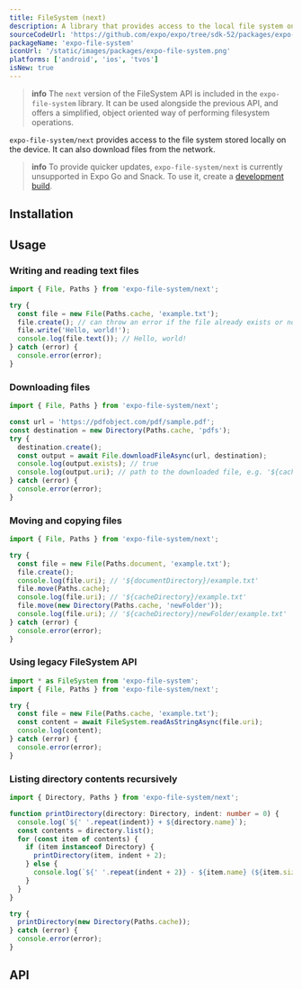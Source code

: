 ```yaml
---
title: FileSystem (next)
description: A library that provides access to the local file system on the device.
sourceCodeUrl: 'https://github.com/expo/expo/tree/sdk-52/packages/expo-file-system/next'
packageName: 'expo-file-system'
iconUrl: '/static/images/packages/expo-file-system.png'
platforms: ['android', 'ios', 'tvos']
isNew: true
---
```



> **info** The `next` version of the FileSystem API is included in the `expo-file-system` library. It can be used alongside the previous API, and offers a simplified, object oriented way of performing filesystem operations.

`expo-file-system/next` provides access to the file system stored locally on the device. It can also download files from the network.

> **info** To provide quicker updates, `expo-file-system/next` is currently unsupported in Expo Go and Snack. To use it, create a [development build](/develop/development-builds/create-a-build/).

## Installation

<APIInstallSection />

## Usage

### Writing and reading text files

```ts example.ts
import { File, Paths } from 'expo-file-system/next';

try {
  const file = new File(Paths.cache, 'example.txt');
  file.create(); // can throw an error if the file already exists or no permission to create it
  file.write('Hello, world!');
  console.log(file.text()); // Hello, world!
} catch (error) {
  console.error(error);
}
```

### Downloading files

```ts example.ts
import { File, Paths } from 'expo-file-system/next';

const url = 'https://pdfobject.com/pdf/sample.pdf';
const destination = new Directory(Paths.cache, 'pdfs');
try {
  destination.create();
  const output = await File.downloadFileAsync(url, destination);
  console.log(output.exists); // true
  console.log(output.uri); // path to the downloaded file, e.g. '${cacheDirectory}/pdfs/sample.pdf'
} catch (error) {
  console.error(error);
}
```

### Moving and copying files

```ts example.ts
import { File, Paths } from 'expo-file-system/next';

try {
  const file = new File(Paths.document, 'example.txt');
  file.create();
  console.log(file.uri); // '${documentDirectory}/example.txt'
  file.move(Paths.cache);
  console.log(file.uri); // '${cacheDirectory}/example.txt'
  file.move(new Directory(Paths.cache, 'newFolder'));
  console.log(file.uri); // '${cacheDirectory}/newFolder/example.txt'
} catch (error) {
  console.error(error);
}
```

### Using legacy FileSystem API

```ts example.ts
import * as FileSystem from 'expo-file-system';
import { File, Paths } from 'expo-file-system/next';

try {
  const file = new File(Paths.cache, 'example.txt');
  const content = await FileSystem.readAsStringAsync(file.uri);
  console.log(content);
} catch (error) {
  console.error(error);
}
```

### Listing directory contents recursively

```ts example.ts
import { Directory, Paths } from 'expo-file-system/next';

function printDirectory(directory: Directory, indent: number = 0) {
  console.log(`${' '.repeat(indent)} + ${directory.name}`);
  const contents = directory.list();
  for (const item of contents) {
    if (item instanceof Directory) {
      printDirectory(item, indent + 2);
    } else {
      console.log(`${' '.repeat(indent + 2)} - ${item.name} (${item.size} bytes)`);
    }
  }
}

try {
  printDirectory(new Directory(Paths.cache));
} catch (error) {
  console.error(error);
}
```

## API

<APISection packageName="expo-file-system-next" apiName="FileSystem Next" />
